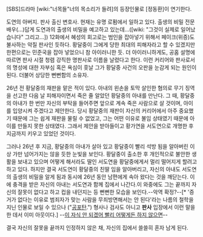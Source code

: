 [SBS]드라마 [wiki:"너목들"너의 목소리가 들려]의 등장인물로 [정동환]이 연기한다.

도연의 아버지. 판사 출신 변호사. 현재는 유명 로펌에서 일하고 있다. 출생의 비밀 전문 배우(...)답게 도연과의 출생의 비밀을 예고하고 있는데...([wiki: "그것이 실제로 일어났습니다" 그리고...]) 12화에서 혜성의 회고로는 범인을 잡아넣기 위해서 페이크(위증)도 불사하는 악질 판사인 듯하다. 황달중이 그에게 당한 최대의 피해자라고 할 수 있겠지만 한편으로는 민준국을 잡아 넣었으니 참 아이러니한 듯. 더 아이러니하게도, 공홈 설명에 따르면 판사 시절 청렴 강직한 명판사로 이름을 날렸다고 한다. 이런 커리어와 판사로서의 명성에 대한 자부심 혹은 욕심이 훗날 그가 황달중 사건의 오판을 눈감게 되는 원인이 된다. 더불어 상당한 뻔뻔함의 소유자.

26년 전 황달중의 재판을 맡은 적이 있다. 아내의 왼손을 토막 살인한 혐의로 무기 징역을 선고한 다음 날 피해자이면서 죽은 줄 알았던 황달중의 아내를 만난다. 그 때, 황달중의 아내가 한 번만 자신의 부탁을 들어주면 앞으로 계속 죽은 사람으로 살 것이며, 아이를 입양시켜 주겠다고 제안한다. 당시 황달중의 재판이 자신의 커리어에서 아주 중요했기 때문에 그는 쉽게 재판을 물릴 수 없었고, 그는 어떤 이유로 불임 상태였기 때문에 아이를 만들지 못한 상태였다. 그래서 제안을 받아들이고 황가연을 서도연으로 개명한 후 지금까지 키우고 있었던 것이다.

그러나 26년 후 지금, 황달중의 아내가 살아 있고 황달중이 빨리 석방 됨을 알아버린 이상 가만 넘어가지는 않을 듯한 눈빛을 보인다. 황달중이 출소한 후 개인적으로 불안한 생활을 보내고 있으며 어떻게 해서라도 딸인 서도연을 황달중에게서 멀리 떨어지게 할려고 하고 있다. 하지만 결국 서도연이 황달중의 친딸 임을 알아버리고, 자신의 아내도 서도연의 출생의 비밀을 알게 됨과 동시에 26년 동안 남편에게 속아 왔다는 것을 깨닫는다. 이에 충격을 받은 자신의 아내는 서도연과 함께 집에서 나간다.이 와중에도 그는 끝까지 자신의 잘못이 없다고 하고 컵을 내던지는 등 뻔뻔한 모습을 보인다.--악역 확정?--[* '증거가 없다는 이유로 범죄자가 맞는 사람을 무죄방면해서는 안 된다'라는 나름의 철학을 지닌 인물로 보일 수 있으나 ("[[공포탄]].") 형사나 검사도 아니고 '''판사''' 입장에서 이런 말을 한 데서 이미 아웃이다.] --[[이 자식 안 되겠어 빨리 어떻게든 하지 않으면]]--

결국 자신의 잘못을 끝까지 인정하지 않은 채, 자신의 집에서 쓸쓸히 혼자 남게 된다.
